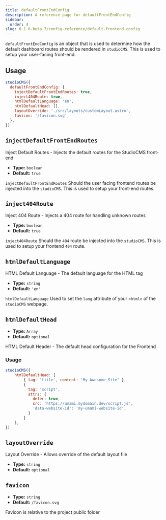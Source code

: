 ```yaml
---
title: defaultFrontEndConfig
description: A reference page for defaultFrontEndConfig
sidebar:
  order: 4
slug: 0.1.0-beta.7/config-reference/default-frontend-config
---
```


`defaultFrontEndConfig` is an object that is used to determine how the default dashboard routes should be rendered in `studioCMS`. This is used to setup your user-facing front-end.

## Usage

```js title="astro.config.mjs" {2-9}
studioCMS({
  defaultFrontEndConfig: {
    injectDefaultFrontEndRoutes: true,
    inject404Route: true,
    htmlDefaultLanguage: 'en',
    htmlDefaultHead: [],
    layoutOverride: './src/layouts/customLayout.astro',
    favicon: '/favicon.svg',
  },
})
```

## `injectDefaultFrontEndRoutes`

Inject Default Routes - Injects the default routes for the StudioCMS front-end

* **Type:** `boolean`
* **Default:** `true`

`injectDefaultFrontEndRoutes` Should the user facing frontend routes be injected into the `studioCMS`. This is used to setup your front-end routes.

## `inject404Route`

Inject 404 Route - Injects a 404 route for handling unknown routes

* **Type:** `boolean`
* **Default:** `true`

`inject404Route` Should the `404` route be injected into the `studioCMS`.  This is used to setup your frontend `404` route.

## `htmlDefaultLanguage`

HTML Default Language - The default language for the HTML tag

* **Type:** `string`
* **Default:** `'en'`

`htmlDefaultLanguage` Used to set the `lang` attribute of your `<html>` of the `studioCMS` webpage.

## `htmlDefaultHead`

* **Type:** `Array`
* **Default:** `optional`

HTML Default Header - The default head configuration for the Frontend

### Usage

```js title="astro.config.mjs" {2-4}
studioCMS({
    htmlDefaultHead: [
        { tag: 'title', content: 'My Awesome Site' },
        {
          tag: 'script',
          attrs: {
            defer: true,
            src: 'https://umami.mydomain.dev/script.js',
            'data-website-id': 'my-umami-website-id',
          }
        }
    ],
})
```

## `layoutOverride`

Layout Override - Allows override of the default layout file

* **Type:** `string`
* **Default:** `optional`

## `favicon`

* **Type:** `string`
* **Default:** `/favicon.svg`

Favicon is relative to the project public folder
